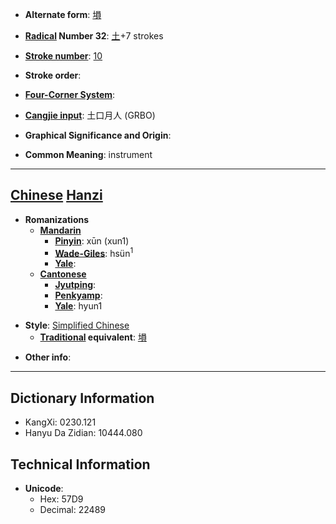* '''Alternate form''': [[塤]]

* '''[[Wiktionary:Chinese radical index| Radical]] Number 32''': [[Wiktionary:Chinese radical index 土|土]]+7 strokes

* '''[[Wiktionary:Chinese total strokes index|Stroke number]]''': [[Wiktionary:Chinese total strokes index 10|10]]

* '''Stroke order''': 

* '''[[Wiktionary:Chinese four corner index|Four-Corner System]]''': 

* '''[[Wiktionary:Chinese Cangjie index|Cangjie input]]''': 土口月人 (GRBO)

* '''Graphical Significance and Origin''': 

* '''Common Meaning''': instrument

----

== [[Chinese]] [[Hanzi]] ==

* '''Romanizations'''
** '''[[Mandarin]]'''
*** '''[[Pinyin]]''': xūn (xun1)
*** '''[[Wade-Giles]]''': hsün<sup>1</sup>
*** '''[[Yale]]''': 
** '''[[Cantonese]]'''
*** '''[[Jyutping]]''':
*** '''[[Penkyamp]]''': 
*** '''[[Yale]]''': hyun1

* '''Style''': [[Simplified Chinese]] 
** '''[[Traditional Chinese|Traditional]] equivalent''': [[塤]]

* '''Other info''': 

----

== Dictionary Information ==

* KangXi: 0230.121
* Hanyu Da Zidian: 10444.080

== Technical Information ==

* '''Unicode''':
** Hex: 57D9
** Decimal: 22489